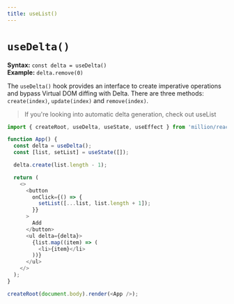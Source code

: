 ```yaml
---
title: useList()
---
```



# `useDelta()`

**Syntax:** `const delta = useDelta()`\
**Example:** `delta.remove(0)`

The `useDelta()` hook provides an interface to create imperative operations and bypass Virtual DOM diffing with <Link href="/docs/api/advanced/delta">Delta</Link>. There are three methods: `create(index)`, `update(index)` and `remove(index)`.

> If you're looking into automatic delta generation, check out <Link href="/docs/react/use-list">useList</Link>

```js
import { createRoot, useDelta, useState, useEffect } from 'million/react';

function App() {
  const delta = useDelta();
  const [list, setList] = useState([]);

  delta.create(list.length - 1);

  return (
    <>
      <button
        onClick={() => {
          setList([...list, list.length + 1]);
        }}
      >
        Add
      </button>
      <ul delta={delta}>
        {list.map((item) => (
          <li>{item}</li>
        ))}
      </ul>
    </>
  );
}

createRoot(document.body).render(<App />);
```
